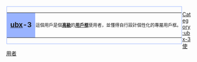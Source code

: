 <div style="float:left;border:solid #99B3FF 1px;margin:1px">
{| cellspacing="0" style="width:238px;background:#E0E8FF"
| style="width:45px;height:45px;background:#99B3FF;text-align:center;font-size:14pt" lang="en" | '''[[Wikipedia:用戶框|ubx]]-3'''
| style="font-size:9pt;padding:1pt;line-height:1.25em" | 這個用戶是個'''[[:Category:ubx-3 使用者|高級]]'''的'''[[:Category:ubx 使用者|用戶框]]'''使用者，並懂得自行設計個性化的專屬用戶框。
|}</div>

[[Category:ubx-3 使用者]]